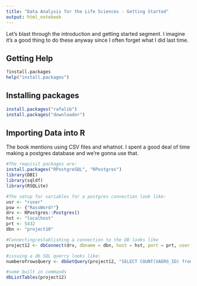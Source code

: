 ```yaml
---
title: "Data Analysis for the Life Sciences - Getting Started"
output: html_notebook
---
```


Let's blast through the introduction and getting started segment. I imagine it's a good thing to do these anyway since I often forget what I did last time. 

## Getting Help
```r
?install.packages
help("install.packages")
```

## Installing packages
````r
install.packages("rafalib")
install.packages("downloader")
````

## Importing Data into R
The book mentions using CSV files and whatnot. I spent a good deal of time making a postgres database and we're gonna use that. 
````r
#The requisit packages are:
install.packages("RPostgreSQL", "RPostgres")
library(DBI)
library(sqldf)
library(RSQLite)

#The setup for variables for a postgres connection look like:
usr <- "ruser"
psw <- {"RassWord!"}
drv <- RPostgres::Postgres()
hst <- "localhost"
prt <- 5432
dbn <- "project10"	

#Connecting/establishing a connection to the DB looks like
project12 <- dbConnect(drv, dbname = dbn, host = hst, port = prt, user = usr, password = psw)

#issuing a db SQL querry looks like:
numberofrowsQuery <- dbGetQuery(project12, "SELECT COUNT(VAERS_ID) from vaers;")

#some built in commands
dbListTables(project12) 
````